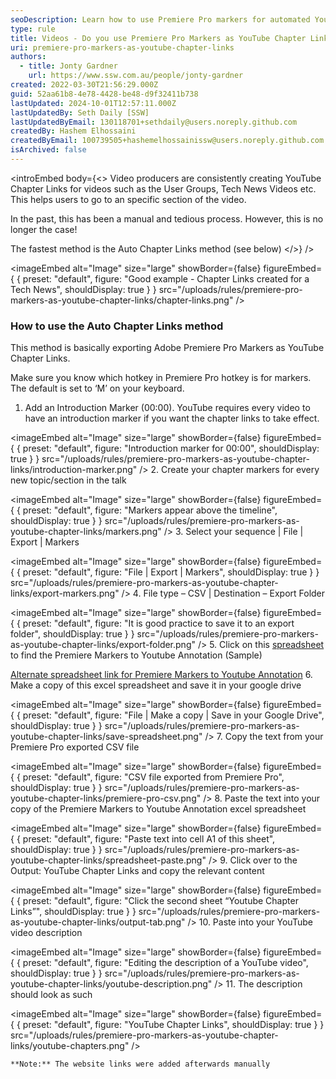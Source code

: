 ```yaml
---
seoDescription: Learn how to use Premiere Pro markers for automated YouTube chapter links, saving time on video organization
type: rule
title: Videos - Do you use Premiere Pro Markers as YouTube Chapter Links?
uri: premiere-pro-markers-as-youtube-chapter-links
authors:
  - title: Jonty Gardner
    url: https://www.ssw.com.au/people/jonty-gardner
created: 2022-03-30T21:56:29.000Z
guid: 52aa61b8-4e78-4428-be48-d9f32411b738
lastUpdated: 2024-10-01T12:57:11.000Z
lastUpdatedBy: Seth Daily [SSW]
lastUpdatedByEmail: 130118701+sethdaily@users.noreply.github.com
createdBy: Hashem Elhossaini
createdByEmail: 100739505+hashemelhossainissw@users.noreply.github.com
isArchived: false
---
```

<introEmbed
  body={<>
Video producers are consistently creating YouTube Chapter Links for videos such as the User Groups, Tech News Videos etc. This helps users to go to an specific section of the video.

In the past, this has been a manual and tedious process. However, this is no longer the case!

The fastest method is the Auto Chapter Links method (see below)
  </>}
/>

<imageEmbed
  alt="Image"
  size="large"
  showBorder={false}
  figureEmbed={ {
    preset: "default",
    figure: "Good example - Chapter Links created for a Tech News",
    shouldDisplay: true
  } }
  src="/uploads/rules/premiere-pro-markers-as-youtube-chapter-links/chapter-links.png"
/>

### How to use the Auto Chapter Links method

This method is basically exporting Adobe Premiere Pro Markers as YouTube Chapter Links.

Make sure you know which hotkey in Premiere Pro hotkey is for markers. The default is set to ‘M’ on your keyboard.

1. Add an Introduction Marker (00:00). YouTube requires every video to have an introduction marker if you want the chapter links to take effect.
   
<imageEmbed
  alt="Image"
  size="large"
  showBorder={false}
  figureEmbed={ {
    preset: "default",
    figure: "Introduction marker for 00:00",
    shouldDisplay: true
  } }
  src="/uploads/rules/premiere-pro-markers-as-youtube-chapter-links/introduction-marker.png"
/>
2. Create your chapter markers for every new topic/section in the talk
   
<imageEmbed
  alt="Image"
  size="large"
  showBorder={false}
  figureEmbed={ {
    preset: "default",
    figure: "Markers appear above the timeline",
    shouldDisplay: true
  } }
  src="/uploads/rules/premiere-pro-markers-as-youtube-chapter-links/markers.png"
/>
3. Select your sequence | File | Export | Markers
   
<imageEmbed
  alt="Image"
  size="large"
  showBorder={false}
  figureEmbed={ {
    preset: "default",
    figure: "File | Export | Markers",
    shouldDisplay: true
  } }
  src="/uploads/rules/premiere-pro-markers-as-youtube-chapter-links/export-markers.png"
/>
4. File type – CSV | Destination – Export Folder
   
<imageEmbed
  alt="Image"
  size="large"
  showBorder={false}
  figureEmbed={ {
    preset: "default",
    figure: "It is good practice to save it to an export folder",
    shouldDisplay: true
  } }
  src="/uploads/rules/premiere-pro-markers-as-youtube-chapter-links/export-folder.png"
/>
5. Click on this [spreadsheet](https://docs.google.com/spreadsheets/d/1JumI4F9eIvolz31MB7wsIaqlwVdaa2ipNNcSO6Cv_OM/edit#gid=1066692544) to find the Premiere Markers to Youtube Annotation (Sample)

   [Alternate spreadsheet link for Premiere Markers to Youtube Annotation](https://docs.google.com/spreadsheets/d/1T58oqSCajCMkbpPuIi6lU4nVPFwYooQY9RiKOeDKu5c/edit?usp=sharing)
6. Make a copy of this excel spreadsheet and save it in your google drive
   
<imageEmbed
  alt="Image"
  size="large"
  showBorder={false}
  figureEmbed={ {
    preset: "default",
    figure: "File | Make a copy | Save in your Google Drive",
    shouldDisplay: true
  } }
  src="/uploads/rules/premiere-pro-markers-as-youtube-chapter-links/save-spreadsheet.png"
/>
7. Copy the text from your Premiere Pro exported CSV file
   
<imageEmbed
  alt="Image"
  size="large"
  showBorder={false}
  figureEmbed={ {
    preset: "default",
    figure: "CSV file exported from Premiere Pro",
    shouldDisplay: true
  } }
  src="/uploads/rules/premiere-pro-markers-as-youtube-chapter-links/premiere-pro-csv.png"
/>
8. Paste the text into your copy of the Premiere Markers to Youtube Annotation excel spreadsheet
   
<imageEmbed
  alt="Image"
  size="large"
  showBorder={false}
  figureEmbed={ {
    preset: "default",
    figure: "Paste text into cell A1 of this sheet",
    shouldDisplay: true
  } }
  src="/uploads/rules/premiere-pro-markers-as-youtube-chapter-links/spreadsheet-paste.png"
/>
9. Click over to the Output: YouTube Chapter Links and copy the relevant content
   
<imageEmbed
  alt="Image"
  size="large"
  showBorder={false}
  figureEmbed={ {
    preset: "default",
    figure: "Click the second sheet “Youtube Chapter Links”",
    shouldDisplay: true
  } }
  src="/uploads/rules/premiere-pro-markers-as-youtube-chapter-links/output-tab.png"
/>
10. Paste into your YouTube video description
    
<imageEmbed
  alt="Image"
  size="large"
  showBorder={false}
  figureEmbed={ {
    preset: "default",
    figure: "Editing the description of a YouTube video",
    shouldDisplay: true
  } }
  src="/uploads/rules/premiere-pro-markers-as-youtube-chapter-links/youtube-description.png"
/>
11. The description should look as such
    
<imageEmbed
  alt="Image"
  size="large"
  showBorder={false}
  figureEmbed={ {
    preset: "default",
    figure: "YouTube Chapter Links",
    shouldDisplay: true
  } }
  src="/uploads/rules/premiere-pro-markers-as-youtube-chapter-links/youtube-chapters.png"
/>

    **Note:** The website links were added afterwards manually
